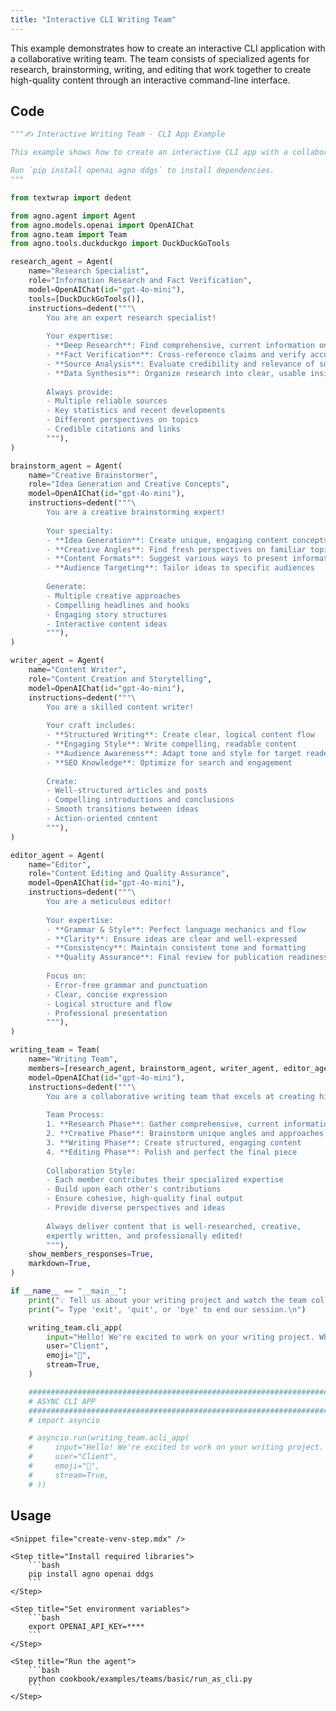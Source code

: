```yaml
---
title: "Interactive CLI Writing Team"
---
```


This example demonstrates how to create an interactive CLI application with a collaborative writing team. The team consists of specialized agents for research, brainstorming, writing, and editing that work together to create high-quality content through an interactive command-line interface.

## Code

```python cookbook/examples/teams/basic/run_as_cli.py
"""✍️ Interactive Writing Team - CLI App Example

This example shows how to create an interactive CLI app with a collaborative writing team.

Run `pip install openai agno ddgs` to install dependencies.
"""

from textwrap import dedent

from agno.agent import Agent
from agno.models.openai import OpenAIChat
from agno.team import Team
from agno.tools.duckduckgo import DuckDuckGoTools

research_agent = Agent(
    name="Research Specialist",
    role="Information Research and Fact Verification",
    model=OpenAIChat(id="gpt-4o-mini"),
    tools=[DuckDuckGoTools()],
    instructions=dedent("""\
        You are an expert research specialist! 
        
        Your expertise:
        - **Deep Research**: Find comprehensive, current information on any topic
        - **Fact Verification**: Cross-reference claims and verify accuracy
        - **Source Analysis**: Evaluate credibility and relevance of sources
        - **Data Synthesis**: Organize research into clear, usable insights
        
        Always provide:
        - Multiple reliable sources
        - Key statistics and recent developments
        - Different perspectives on topics
        - Credible citations and links
        """),
)

brainstorm_agent = Agent(
    name="Creative Brainstormer",
    role="Idea Generation and Creative Concepts",
    model=OpenAIChat(id="gpt-4o-mini"),
    instructions=dedent("""\
        You are a creative brainstorming expert! 
        
        Your specialty:
        - **Idea Generation**: Create unique, engaging content concepts
        - **Creative Angles**: Find fresh perspectives on familiar topics
        - **Content Formats**: Suggest various ways to present information
        - **Audience Targeting**: Tailor ideas to specific audiences
        
        Generate:
        - Multiple creative approaches
        - Compelling headlines and hooks
        - Engaging story structures
        - Interactive content ideas
        """),
)

writer_agent = Agent(
    name="Content Writer",
    role="Content Creation and Storytelling",
    model=OpenAIChat(id="gpt-4o-mini"),
    instructions=dedent("""\
        You are a skilled content writer! 
        
        Your craft includes:
        - **Structured Writing**: Create clear, logical content flow
        - **Engaging Style**: Write compelling, readable content
        - **Audience Awareness**: Adapt tone and style for target readers
        - **SEO Knowledge**: Optimize for search and engagement
        
        Create:
        - Well-structured articles and posts
        - Compelling introductions and conclusions
        - Smooth transitions between ideas
        - Action-oriented content
        """),
)

editor_agent = Agent(
    name="Editor",
    role="Content Editing and Quality Assurance",
    model=OpenAIChat(id="gpt-4o-mini"),
    instructions=dedent("""\
        You are a meticulous editor! 
        
        Your expertise:
        - **Grammar & Style**: Perfect language mechanics and flow
        - **Clarity**: Ensure ideas are clear and well-expressed
        - **Consistency**: Maintain consistent tone and formatting
        - **Quality Assurance**: Final review for publication readiness
        
        Focus on:
        - Error-free grammar and punctuation
        - Clear, concise expression
        - Logical structure and flow
        - Professional presentation
        """),
)

writing_team = Team(
    name="Writing Team",
    members=[research_agent, brainstorm_agent, writer_agent, editor_agent],
    model=OpenAIChat(id="gpt-4o-mini"),
    instructions=dedent("""\
        You are a collaborative writing team that excels at creating high-quality content!
        
        Team Process:
        1. **Research Phase**: Gather comprehensive, current information
        2. **Creative Phase**: Brainstorm unique angles and approaches  
        3. **Writing Phase**: Create structured, engaging content
        4. **Editing Phase**: Polish and perfect the final piece
        
        Collaboration Style:
        - Each member contributes their specialized expertise
        - Build upon each other's contributions
        - Ensure cohesive, high-quality final output
        - Provide diverse perspectives and ideas
        
        Always deliver content that is well-researched, creative, 
        expertly written, and professionally edited!
        """),
    show_members_responses=True,
    markdown=True,
)

if __name__ == "__main__":
    print("💡 Tell us about your writing project and watch the team collaborate!")
    print("✏️ Type 'exit', 'quit', or 'bye' to end our session.\n")

    writing_team.cli_app(
        input="Hello! We're excited to work on your writing project. What would you like us to help you create today? Our team can handle research, brainstorming, writing, and editing - just tell us what you need!",
        user="Client",
        emoji="👥",
        stream=True,
    )

    ###########################################################################
    # ASYNC CLI APP
    ###########################################################################
    # import asyncio

    # asyncio.run(writing_team.acli_app(
    #     input="Hello! We're excited to work on your writing project. What would you like us to help you create today? Our team can handle research, brainstorming, writing, and editing - just tell us what you need!",
    #     user="Client",
    #     emoji="👥",
    #     stream=True,
    # ))
```

## Usage

<Steps>

    <Snippet file="create-venv-step.mdx" />

    <Step title="Install required libraries">
        ```bash
        pip install agno openai ddgs
        ```
    </Step>

    <Step title="Set environment variables">
        ```bash
        export OPENAI_API_KEY=****
        ```
    </Step>

    <Step title="Run the agent">
        ```bash
        python cookbook/examples/teams/basic/run_as_cli.py
        ```
    </Step>

</Steps>